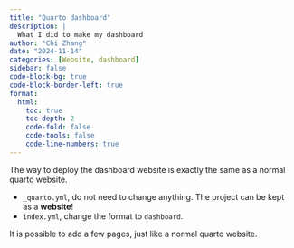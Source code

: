 ```yaml
---
title: "Quarto dashboard"
description: |
  What I did to make my dashboard
author: "Chi Zhang"
date: "2024-11-14"
categories: [Website, dashboard]
sidebar: false
code-block-bg: true
code-block-border-left: true
format: 
  html:
    toc: true
    toc-depth: 2
    code-fold: false
    code-tools: false
    code-line-numbers: true
---
```



The way to deploy the dashboard website is exactly the same as a normal quarto website.


- `_quarto.yml`, do not need to change anything. The project can be kept as a **website**!
- `index.yml`, change the format to `dashboard`.

It is possible to add a few pages, just like a normal quarto website.
